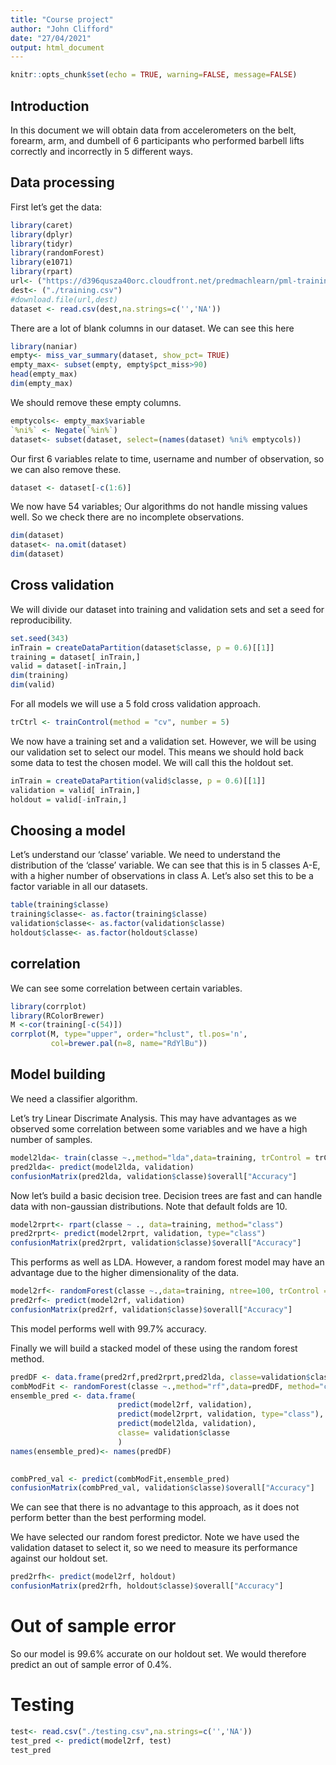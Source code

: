 ```yaml
---
title: "Course project"
author: "John Clifford"
date: "27/04/2021"
output: html_document
---
```


```r
knitr::opts_chunk$set(echo = TRUE, warning=FALSE, message=FALSE)
```

## Introduction

In this document we will obtain data from accelerometers on the belt, forearm, arm, and dumbell of 6 participants who performed barbell lifts correctly and incorrectly in 5 different ways.

## Data processing
First let's get the data: 

```r
library(caret)
library(dplyr)
library(tidyr)
library(randomForest)
library(e1071)
library(rpart)
url<- ("https://d396qusza40orc.cloudfront.net/predmachlearn/pml-training.csv")
dest<- ("./training.csv")
#download.file(url,dest)
dataset <- read.csv(dest,na.strings=c('','NA'))
```

There are a lot of blank columns in our dataset. We can see this here
```r
library(naniar)
empty<- miss_var_summary(dataset, show_pct= TRUE)
empty_max<- subset(empty, empty$pct_miss>90)
head(empty_max)
dim(empty_max)
```
We should remove these empty columns.

```r
emptycols<- empty_max$variable
`%ni%` <- Negate(`%in%`)
dataset<- subset(dataset, select=(names(dataset) %ni% emptycols))
```

Our first 6 variables relate to time, username and number of observation, so we can also remove these.


```r
dataset <- dataset[-c(1:6)]
```

We now have 54 variables; Our algorithms do not handle missing values well. So we check there are no incomplete observations. 
```r
dim(dataset)
dataset<- na.omit(dataset)
dim(dataset)
```
## Cross validation
We will divide our dataset into training and validation sets and set a seed for reproducibility.

```r
set.seed(343)
inTrain = createDataPartition(dataset$classe, p = 0.6)[[1]]
training = dataset[ inTrain,]
valid = dataset[-inTrain,]
dim(training)
dim(valid)
```
For all models we will use a 5 fold cross validation approach.

```r
trCtrl <- trainControl(method = "cv", number = 5)
```

We now have a training set and a validation set. 
However, we will be using our validation set to select our model. This means we should hold back some data to test the chosen model. We will call this the holdout set. 
```r
inTrain = createDataPartition(valid$classe, p = 0.6)[[1]]
validation = valid[ inTrain,]
holdout = valid[-inTrain,]
```

## Choosing a model 
Let's understand our 'classe' variable. 
We need to understand the distribution of the 'classe' variable. We can see that this is in 5 classes A-E, with a higher number of observations in class A. Let's also set this to be a factor variable in all our datasets. 

```r

table(training$classe)
training$classe<- as.factor(training$classe)
validation$classe<- as.factor(validation$classe)
holdout$classe<- as.factor(holdout$classe)
```
## correlation
We can see some correlation between certain variables. 
```r
library(corrplot)
library(RColorBrewer)
M <-cor(training[-c(54)])
corrplot(M, type="upper", order="hclust", tl.pos='n',
         col=brewer.pal(n=8, name="RdYlBu"))
```

## Model building
We need a classifier algorithm. 

Let's try Linear Discrimate Analysis. This may have advantages as we observed some correlation between some variables and we have a high number of samples. 
```r
model2lda<- train(classe ~.,method="lda",data=training, trControl = trCtrl)
pred2lda<- predict(model2lda, validation)
confusionMatrix(pred2lda, validation$classe)$overall["Accuracy"] 
```
Now let's build a basic decision tree. Decision trees are fast and can handle data with non-gaussian distributions. Note that default folds are 10. 
```r
model2rprt<- rpart(classe ~ ., data=training, method="class")
pred2rprt<- predict(model2rprt, validation, type="class")
confusionMatrix(pred2rprt, validation$classe)$overall["Accuracy"] 
```
This performs as well as LDA. However, a random forest model may have an advantage due to the higher dimensionality of the data. 
```r
model2rf<- randomForest(classe ~.,data=training, ntree=100, trControl = trCtrl) 
pred2rf<- predict(model2rf, validation)
confusionMatrix(pred2rf, validation$classe)$overall["Accuracy"] 
```
This model performs well with 99.7% accuracy. 

Finally we will build a stacked model of these using the random forest method. 
```r

predDF <- data.frame(pred2rf,pred2rprt,pred2lda, classe=validation$classe)
combModFit <- randomForest(classe ~.,method="rf",data=predDF, method="class", ntree=100) 
ensemble_pred <- data.frame(
                        predict(model2rf, validation),
                        predict(model2rprt, validation, type="class"),
                        predict(model2lda, validation),
                        classe= validation$classe
                        )
names(ensemble_pred)<- names(predDF)        

    
combPred_val <- predict(combModFit,ensemble_pred)
confusionMatrix(combPred_val, validation$classe)$overall["Accuracy"] 

```
We can see that there is no advantage to this approach, as it does not perform better than the best performing model. 

We have selected our random forest predictor. Note we have used the validation dataset to select it, so we need to measure its performance against our holdout set. 
```r
pred2rfh<- predict(model2rf, holdout)
confusionMatrix(pred2rfh, holdout$classe)$overall["Accuracy"] 
```
# Out of sample error
So our model is 99.6% accurate on our holdout set. We would therefore predict an out of sample error of 0.4%.

# Testing
```r
test<- read.csv("./testing.csv",na.strings=c('','NA'))
test_pred <- predict(model2rf, test)
test_pred
```